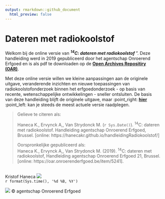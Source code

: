 ```yaml
---
output: rmarkdown::github_document
  html_preview: false
---
```


# Dateren met radiokoolstof

Welkom bij de online versie van ***^14^C: dateren met radiokoolstof*** ”. Deze handleiding werd in 2019 gepubliceerd door
het agentschap Onroerend Erfgoed en is als pdf te downloaden op de [**Open Archives Repositiry (OAR)**](https://oar.onroerenderfgoed.be/item/5241).

Met deze online versie willen we kleine aanpassingen aan de originele uitgave, veranderende inzichten en nieuwe toepassingen van radiokoolstofonderzoek binnen het erfgoedonderzoek - op basis van recente, wetenschappelijke ontwikkelingen - sneller ontsluiten. De basis van deze handleiding blijft de originele uitgave, maar :point_right: [**hier**](https://hanecakr.github.io/handleidingRadiokoolstof/) :point_left: kan je steeds de meest actuele versie raadplegen.

> Gelieve te citeren als:\
>
>Haneca K., Ervynck A,, Van Strydonck M. (`r Sys.Date()`). ^14^C: dateren met radiokoolstof. Handleiding agentschap Onroerend Erfgoed, Brussel. [online: https://hanecakr.github.io/handleidingRadiokoolstof/]
>
> Oorspronkelijke gepubliceerd als: <br/>
Haneca K., Ervynck A,, Van Strydonck M. (2019). ^14^C: dateren met radiokoolstof, Handleiding agentschap Onroerend Erfgoed 21, Brussel. [online: https://oar.onroerenderfgoed.be/item/5241].



 <br/>
 Kristof Haneca [![](https://orcid.org/sites/default/files/images/orcid_16x16.png)](https://orcid.org/0000-0002-7719-8305) <br/>
`r format(Sys.time(), '%d %B, %Y')`
<br/>


 ![](./figuren/figuur_readme.png)
 &copy; agentschap Onroerend Erfgoed